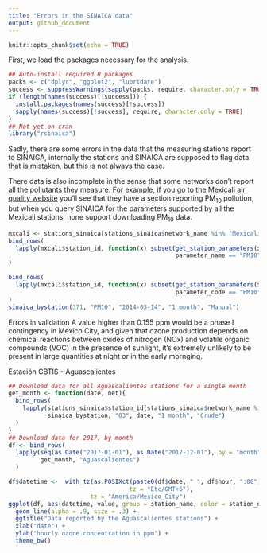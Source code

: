 ```yaml
---
title: "Errors in the SINAICA data"
output: github_document
---
```


```r
knitr::opts_chunk$set(echo = TRUE)
```

First, we load the packages necessary for the analysis.

```r
## Auto-install required R packages
packs <- c("dplyr", "ggplot2", "lubridate")
success <- suppressWarnings(sapply(packs, require, character.only = TRUE))
if (length(names(success)[!success])) {
  install.packages(names(success)[!success])
  sapply(names(success)[!success], require, character.only = TRUE)
}
## Not yet on cran
library("rsinaica")
```

Sadly, there are some errors in the data that the measuring stations report to SINAICA, internally
the stations and SINAICA are supposed to flag data that is mistaken, but this is not always the case.

There data is also incomplete in the sense that some networks don't report all the pollutants they measure. For example, if you go to the [Mexicali air quality website](http://www.mexicali.gob.mx/22/calidaddelaire.php) you'll see that they have a section reporting PM<sub>10</sub> pollution, but when you query SINAICA for the parameters supported by all
the Mexicali stations, none support downloading PM<sub>10</sub> data.

```r
mxcali <- stations_sinaica[stations_sinaica$network_name %in% "Mexicali", 1:5]
bind_rows(
  lapply(mxcali$station_id, function(x) subset(get_station_parameters(x), 
                                               parameter_name == "PM10"))
)
```

```r
bind_rows(
  lapply(mxcali$station_id, function(x) subset(get_station_parameters(x, "Manual"), 
                                               parameter_code == "PM10"))
)
sinaica_bystation(371, "PM10", "2014-03-14", "1 month", "Manual")
```


Errors in validation
A value higher than 0.155 ppm would be a phase I contingency in Mexico City, and given that ozone production depends on chemical reactions between oxides of nitrogen (NOx) and volatile organic compounds (VOC) in the presence of sunlight, it's extremely unlikely to be present in large quantities at night or in the early mornging.

Estación CBTIS - Aguascalientes 

```r
## Download data for all Aguascalientes stations for a single month
get_month <- function(date, net){
  bind_rows(
    lapply(stations_sinaica$station_id[stations_sinaica$network_name %in% net],
           sinaica_bystation, "O3", date, "1 month", "Crude")
  )
}
## Download data for 2017, by month
df <- bind_rows(
  lapply(seq(as.Date("2017-01-01"), as.Date("2017-12-01"), by = "month"), 
         get_month, "Aguascalientes")
  )

df$datetime <-  with_tz(as.POSIXct(paste0(df$date, " ", df$hour, ":00"), 
                                  tz = "Etc/GMT+6"),
                       tz = "America/Mexico_City") 
ggplot(df, aes(datetime, value, group = station_name, color = station_name)) +
  geom_line(alpha = .9, size = .3) +
  ggtitle("Data reported by the Aguascalientes stations") +
  xlab("date") +
  ylab("hourly ozone concentration in ppm") +
  theme_bw()
```

